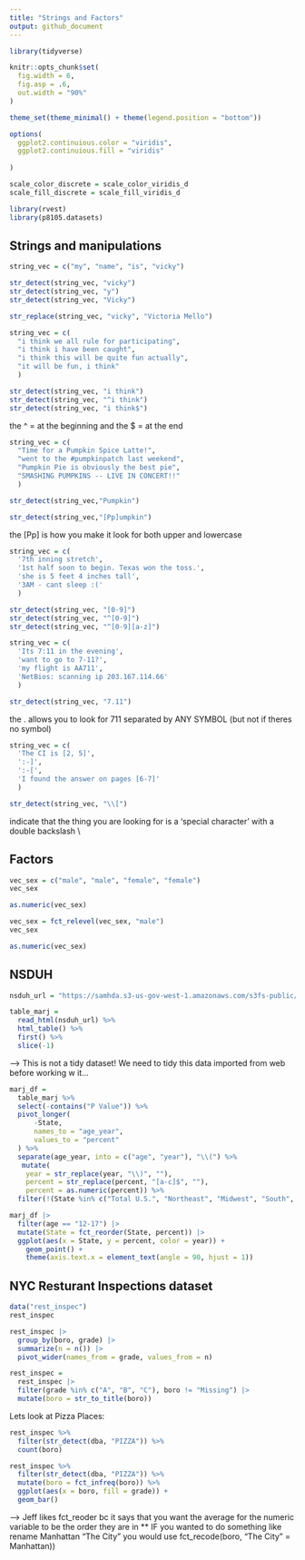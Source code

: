 ```yaml
---
title: "Strings and Factors"
output: github_document
---
```


```r

library(tidyverse)

knitr::opts_chunk$set(
  fig.width = 6,
  fig.asp = .6,
  out.width = "90%"
)

theme_set(theme_minimal() + theme(legend.position = "bottom"))

options(
  ggplot2.continuious.color = "viridis",
  ggplot2.continuious.fill = "viridis"
  
)

scale_color_discrete = scale_color_viridis_d
scale_fill_discrete = scale_fill_viridis_d
```


```r
library(rvest)
library(p8105.datasets)

```


## Strings and manipulations

```r

string_vec = c("my", "name", "is", "vicky")

str_detect(string_vec, "vicky")
str_detect(string_vec, "y")
str_detect(string_vec, "Vicky")

str_replace(string_vec, "vicky", "Victoria Mello")
```

```r
string_vec = c(
  "i think we all rule for participating",
  "i think i have been caught",
  "i think this will be quite fun actually",
  "it will be fun, i think"
  )

str_detect(string_vec, "i think")
str_detect(string_vec, "^i think")
str_detect(string_vec, "i think$")

```
the ^ = at the beginning and the $ = at the end 


```r
string_vec = c(
  "Time for a Pumpkin Spice Latte!",
  "went to the #pumpkinpatch last weekend",
  "Pumpkin Pie is obviously the best pie",
  "SMASHING PUMPKINS -- LIVE IN CONCERT!!"
  )

str_detect(string_vec,"Pumpkin")

str_detect(string_vec,"[Pp]umpkin")
```
the [Pp] is how you make it look for both upper and lowercase 

```r
string_vec = c(
  '7th inning stretch',
  '1st half soon to begin. Texas won the toss.',
  'she is 5 feet 4 inches tall',
  '3AM - cant sleep :('
  )

str_detect(string_vec, "[0-9]")
str_detect(string_vec, "^[0-9]")
str_detect(string_vec, "^[0-9][a-z]")

```

```r
string_vec = c(
  'Its 7:11 in the evening',
  'want to go to 7-11?',
  'my flight is AA711',
  'NetBios: scanning ip 203.167.114.66'
  )

str_detect(string_vec, "7.11")
```
the . allows you to look for 711 separated by ANY SYMBOL (but not if theres no symbol)


```r
string_vec = c(
  'The CI is [2, 5]',
  ':-]',
  ':-[',
  'I found the answer on pages [6-7]'
  )

str_detect(string_vec, "\\[")
```
indicate that the thing you are looking for is a 'special character' with a double backslash \\


## Factors 

```r
vec_sex = c("male", "male", "female", "female")
vec_sex

as.numeric(vec_sex)

vec_sex = fct_relevel(vec_sex, "male")
vec_sex

as.numeric(vec_sex)

```


## NSDUH 

```r
nsduh_url = "https://samhda.s3-us-gov-west-1.amazonaws.com/s3fs-public/field-uploads/2k15StateFiles/NSDUHsaeShortTermCHG2015.htm" 

table_marj = 
  read_html(nsduh_url) %>% 
  html_table() %>% 
  first() %>% 
  slice(-1)
```

--> This is not a tidy dataset! We need to tidy this data imported from web before working w it...

```r
marj_df = 
  table_marj %>% 
  select(-contains("P Value")) %>% 
  pivot_longer(
      -State,
      names_to = "age_year",
      values_to = "percent"
  ) %>% 
  separate(age_year, into = c("age", "year"), "\\(") %>% 
   mutate(
    year = str_replace(year, "\\)", ""),
    percent = str_replace(percent, "[a-c]$", ""),
    percent = as.numeric(percent)) %>% 
  filter(!(State %in% c("Total U.S.", "Northeast", "Midwest", "South", "West")))

marj_df |>
  filter(age == "12-17") |> 
  mutate(State = fct_reorder(State, percent)) |> 
  ggplot(aes(x = State, y = percent, color = year)) + 
    geom_point() + 
    theme(axis.text.x = element_text(angle = 90, hjust = 1))

```


## NYC Resturant Inspections dataset 

```r
data("rest_inspec")
rest_inspec
```

```r
rest_inspec |> 
  group_by(boro, grade) |> 
  summarize(n = n()) |> 
  pivot_wider(names_from = grade, values_from = n)
```

```r
rest_inspec =
  rest_inspec |>
  filter(grade %in% c("A", "B", "C"), boro != "Missing") |> 
  mutate(boro = str_to_title(boro))
```


Lets look at Pizza Places:

```r
rest_inspec %>% 
  filter(str_detect(dba, "PIZZA")) %>% 
  count(boro)

```

```r
rest_inspec %>% 
  filter(str_detect(dba, "PIZZA")) %>% 
  mutate(boro = fct_infreq(boro)) %>% 
  ggplot(aes(x = boro, fill = grade)) + 
  geom_bar()

```
--> Jeff likes fct_reoder bc it says that you want the average for the numeric variable to be the order they are in 
** IF you wanted to do something like rename Manhattan "The City" you would use fct_recode(boro, "The City" = Manhattan))
